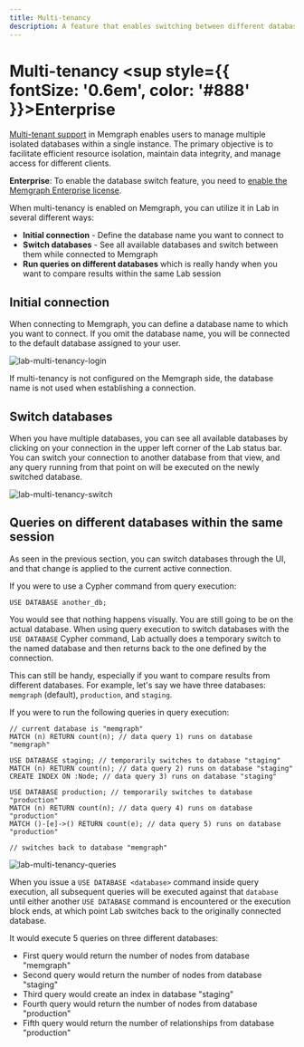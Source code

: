 ```yaml
---
title: Multi-tenancy
description: A feature that enables switching between different databases or running queries on different databases within the same Lab session.
---
```



# Multi-tenancy <sup style={{ fontSize: '0.6em', color: '#888' }}>Enterprise</sup>

[Multi-tenant support](/database-management/multi-tenancy) in Memgraph enables
users to manage multiple isolated databases within a single instance. The primary
objective is to facilitate efficient resource isolation, maintain data integrity,
and manage access for different clients.

<Callout type="info">

**Enterprise**: To enable the database switch feature, you need to
[enable the Memgraph Enterprise license](/database-management/enabling-memgraph-enterprise).

</Callout>

When multi-tenancy is enabled on Memgraph, you can utilize it in Lab
in several different ways:

* **Initial connection** - Define the database name you want to connect to
* **Switch databases** - See all available databases and switch between them while
  connected to Memgraph
* **Run queries on different databases** which is really handy when you want to
  compare results within the same Lab session

## Initial connection

When connecting to Memgraph, you can define a database name to which you want to
connect. If you omit the database name, you will be connected to the default
database assigned to your user.

![lab-multi-tenancy-login](/pages/data-visualization/features/multi-tenancy/lab-multi-tenancy-login.png)

If multi-tenancy is not configured on the Memgraph side, the database name is not used
when establishing a connection.

## Switch databases

When you have multiple databases, you can see all available databases by clicking
on your connection in the upper left corner of the Lab status bar. You can switch
your connection to another database from that view, and any query running from that
point on will be executed on the newly switched database.

![lab-multi-tenancy-switch](/pages/data-visualization/features/multi-tenancy/lab-multi-tenancy-switch.png)

## Queries on different databases within the same session

As seen in the previous section, you can switch databases through the UI, and that
change is applied to the current active connection.

If you were to use a Cypher command from query execution:

```cypher
USE DATABASE another_db;
```

You would see that nothing happens visually. You are still going to be on the
actual database. When using query execution to switch databases with the `USE
DATABASE` Cypher command, Lab actually does a temporary switch to the named
database and then returns back to the one defined by the connection.

This can still be handy, especially if you want to compare results from
different databases. For example, let's say we have three databases: `memgraph`
(default), `production`, and `staging`.

If you were to run the following queries in query execution:

```cypher
// current database is "memgraph"
MATCH (n) RETURN count(n); // data query 1) runs on database "memgraph"

USE DATABASE staging; // temporarily switches to database "staging"
MATCH (n) RETURN count(n); // data query 2) runs on database "staging"
CREATE INDEX ON :Node; // data query 3) runs on database "staging"

USE DATABASE production; // temporarily switches to database "production"
MATCH (n) RETURN count(n); // data query 4) runs on database "production"
MATCH ()-[e]->() RETURN count(e); // data query 5) runs on database "production"

// switches back to database "memgraph"
```

![lab-multi-tenancy-queries](/pages/data-visualization/features/multi-tenancy/lab-multi-tenancy-queries.png)

When you issue a `USE DATABASE <database>` command inside query execution, all
subsequent queries will be executed against that `database` until either another
`USE DATABASE` command is encountered or the execution block ends, at which
point Lab switches back to the originally connected database.


It would execute 5 queries on three different databases:

- First query would return the number of nodes from database "memgraph"
- Second query would return the number of nodes from database "staging"
- Third query would create an index in database "staging"
- Fourth query would return the number of nodes from database "production"
- Fifth query would return the number of relationships from database "production"


<CommunityLinks/>
